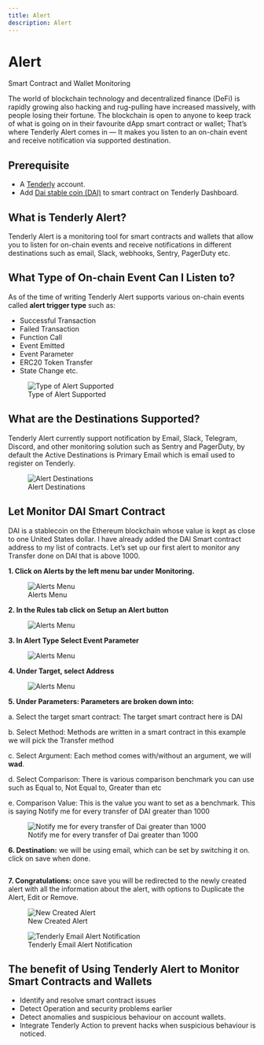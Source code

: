 ```yaml
---
title: Alert
description: Alert
---
```


# Alert

Smart Contract and Wallet Monitoring 

The world of blockchain technology and decentralized finance (DeFi) 
is rapidly growing also hacking and rug-pulling have increased massively, 
with people losing their fortune. The blockchain is open to anyone 
to keep track of what is going on in their favourite dApp smart contract 
or wallet; That’s where Tenderly Alert comes in — It makes you listen to 
an on-chain event and receive notification via supported destination.

## Prerequisite
- A [Tenderly](https://dashboard.tenderly.co/register) account.
- Add [Dai stable coin (DAI)](https://etherscan.io/token/0x6b175474e89094c44da98b954eedeac495271d0f) to smart contract on Tenderly Dashboard.

## What is Tenderly Alert?
Tenderly Alert is a monitoring tool for smart contracts and wallets 
that allow you to listen for on-chain events and receive notifications 
in different destinations such as email, Slack, webhooks, Sentry, 
PagerDuty etc.

## What Type of On-chain Event Can I Listen to?
As of the time of writing Tenderly Alert supports various on-chain events 
called **alert trigger type** such as:
- Successful Transaction
- Failed Transaction
- Function Call
- Event Emitted
- Event Parameter
- ERC20 Token Transfer
- State Change etc.

<figure>
  <img src="/alert/1.webp" alt="Type of Alert Supported" />
  <figcaption style={{ textAlign: "center" }}>Type of Alert Supported</figcaption>
</figure>

## What are the Destinations Supported?
Tenderly Alert currently support notification by Email, Slack, Telegram, 
Discord, and other monitoring solution such as Sentry and PagerDuty, 
by default the Active Destinations is Primary Email which is email used 
to register on Tenderly.

<figure>
  <img src="/alert/2.webp" alt="Alert Destinations" />
  <figcaption style={{ textAlign: "center" }}>Alert Destinations</figcaption>
</figure>

## Let Monitor DAI Smart Contract
DAI is a stablecoin on the Ethereum blockchain whose value is kept as close to one United States dollar. I have already added the DAI Smart contract address to my list of contracts. Let’s set up our first alert to monitor any Transfer done on DAI that is above 1000.

**1. Click on Alerts by the left menu bar under Monitoring.**

<figure>
  <img src="/alert/3.webp" alt="Alerts Menu" />
  <figcaption style={{ textAlign: "center" }}>Alerts Menu</figcaption>
</figure>

**2. In the Rules tab click on Setup an Alert button**

<figure>
  <img src="/alert/4.webp" alt="Alerts Menu" />
</figure>

**3. In Alert Type Select Event Parameter**

<figure>
  <img src="/alert/5.webp" alt="Alerts Menu" />
</figure>

**4. Under Target, select Address**

<figure>
  <img src="/alert/6.webp" alt="Alerts Menu" />
</figure>

**5. Under Parameters: Parameters are broken down into:**

a. Select the target smart contract: The target smart contract here is DAI

b. Select Method: Methods are written in a smart contract in this example we will pick the Transfer method

c. Select Argument: Each method comes with/without an argument, we will **wad**.

d. Select Comparison: There is various comparison benchmark you can use such as Equal to, Not Equal to, Greater than etc

e. Comparison Value: This is the value you want to set as a benchmark.
This is saying Notify me for every transfer of DAI greater than 1000

<figure>
  <img src="/alert/7.webp" alt="Notify me for every transfer of Dai greater than 1000" />
  <figcaption style={{ textAlign: "center" }}>Notify me for every transfer of Dai greater than 1000</figcaption>
</figure>

**6. Destination:** we will be using email, 
which can be set by switching it on. click on save when done.

<figure>
  <img src="/alert/8.webp" alt="" />
</figure>

**7. Congratulations:** once save you will be redirected to the newly created 
alert with all the information about the alert, with options to Duplicate 
the Alert, Edit or Remove.

<figure>
  <img src="/alert/9.webp" alt="New Created Alert" />
  <figcaption style={{ textAlign: "center" }}>New Created Alert</figcaption>
</figure>

<figure>
  <img src="/alert/10.webp" alt="Tenderly Email Alert Notification" />
  <figcaption style={{ textAlign: "center" }}>Tenderly Email Alert Notification</figcaption>
</figure>

## The benefit of Using Tenderly Alert to Monitor Smart Contracts and Wallets

- Identify and resolve smart contract issues
- Detect Operation and security problems earlier
- Detect anomalies and suspicious behaviour on account wallets.
- Integrate Tenderly Action to prevent hacks when suspicious behaviour 
is noticed.
